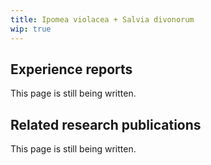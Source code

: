 ---
title: Ipomea violacea + Salvia divonorum
wip: true
---

## Experience reports

This page is still being written.

## Related research publications

This page is still being written.

